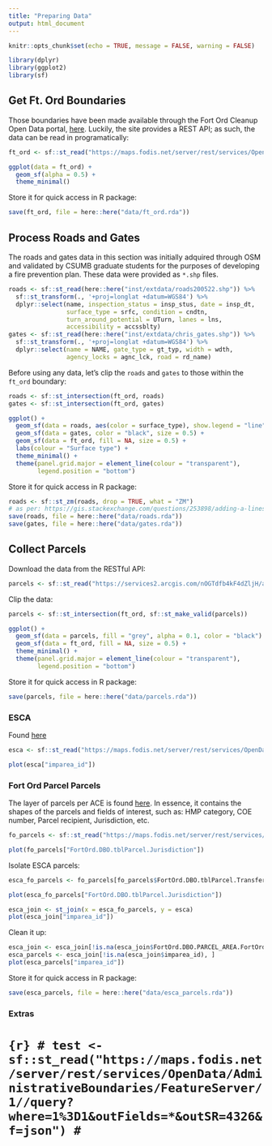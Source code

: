 ```yaml
---
title: "Preparing Data"
output: html_document
---
```


```r
knitr::opts_chunk$set(echo = TRUE, message = FALSE, warning = FALSE)
```

```r
library(dplyr)
library(ggplot2)
library(sf)
```

## Get Ft. Ord Boundaries

Those boundaries have been made available through the Fort Ord Cleanup Open Data portal, [here](https://fort-ord-cleanup-open-data-cespk.hub.arcgis.com/datasets/installation-historical-area/geoservice?geometry=-122.233%2C36.515%2C-121.354%2C36.708). Luckily, the site provides a REST API; as such, the data can be read in programatically:

```r
ft_ord <- sf::st_read("https://maps.fodis.net/server/rest/services/OpenData/AdministrativeBoundaries/FeatureServer/4/query?where=1%3D1&outFields=*&outSR=4326&f=json")

ggplot(data = ft_ord) +
  geom_sf(alpha = 0.5) + 
  theme_minimal()
```

Store it for quick access in R package:

```r
save(ft_ord, file = here::here("data/ft_ord.rda"))
```

## Process Roads and Gates

The roads and gates data in this section was initially adquired through OSM and validated by CSUMB graduate students for the purposes of developing a fire prevention plan. These data were provided as `*.shp` files.

```r
roads <- sf::st_read(here::here("inst/extdata/roads200522.shp")) %>%
  sf::st_transform(., '+proj=longlat +datum=WGS84') %>%
  dplyr::select(name, inspection_status = insp_stus, date = insp_dt,
                surface_type = srfc, condition = cndtn, 
                turn_around_potential = UTurn, lanes = lns, 
                accessibility = accssblty)
gates <- sf::st_read(here::here("inst/extdata/chris_gates.shp")) %>%
  sf::st_transform(., '+proj=longlat +datum=WGS84') %>%
  dplyr::select(name = NAME, gate_type = gt_typ, width = wdth, 
                agency_locks = agnc_lck, road = rd_name)
```

Before using any data, let's clip the `roads` and `gates` to those within the `ft_ord` boundary:

```r
roads <- sf::st_intersection(ft_ord, roads)
gates <- sf::st_intersection(ft_ord, gates)
```

```r
ggplot() +
  geom_sf(data = roads, aes(color = surface_type), show.legend = "line") +
  geom_sf(data = gates, color = "black", size = 0.5) +
  geom_sf(data = ft_ord, fill = NA, size = 0.5) +
  labs(colour = "Surface type") +
  theme_minimal() + 
  theme(panel.grid.major = element_line(colour = "transparent"),
        legend.position = "bottom")
``` 

Store it for quick access in R package:

```r
roads <- sf::st_zm(roads, drop = TRUE, what = "ZM")
# as per: https://gis.stackexchange.com/questions/253898/adding-a-linestring-by-st-read-in-shiny-leaflet
save(roads, file = here::here("data/roads.rda"))
save(gates, file = here::here("data/gates.rda"))
```


## Collect Parcels

Download the data from the RESTful API:

```r
parcels <- sf::st_read("https://services2.arcgis.com/nOGTdfb4kF4dZljH/arcgis/rest/services/Parcels_Data/FeatureServer/0/query?where=1%3D1&outFields=*&outSR=4326&f=json")
```

Clip the data:

```r
parcels <- sf::st_intersection(ft_ord, sf::st_make_valid(parcels))
```

```r
ggplot() +
  geom_sf(data = parcels, fill = "grey", alpha = 0.1, color = "black") +
  geom_sf(data = ft_ord, fill = NA, size = 0.5) +
  theme_minimal() + 
  theme(panel.grid.major = element_line(colour = "transparent"),
        legend.position = "bottom")
```

Store it for quick access in R package:

```r
save(parcels, file = here::here("data/parcels.rda"))
```


### ESCA

Found [here](https://fort-ord-cleanup-open-data-cespk.hub.arcgis.com/datasets/dudded-impact-area-esca-mra/geoservice?geometry=-121.898%2C36.608%2C-121.651%2C36.656)

```r
esca <- sf::st_read("https://maps.fodis.net/server/rest/services/OpenData/Environmental/FeatureServer/3/query?where=1%3D1&outFields=*&outSR=4326&f=json")
```

```r
plot(esca["imparea_id"])
```


### Fort Ord Parcel Parcels

The layer of parcels per ACE is found [here](https://maps.fodis.net/server/rest/services/FeatureServices/PublicParcels/MapServer/2). In essence, it contains the shapes of the parcels and fields of interest, such as: HMP category, COE number, Parcel recipient, Jurisdiction, etc.

```r
fo_parcels <- sf::st_read("https://maps.fodis.net/server/rest/services/FeatureServices/PublicParcels/MapServer/2/query?where=1%3D1&outFields=*&outSR=4326&f=json")
```

```r
plot(fo_parcels["FortOrd.DBO.tblParcel.Jurisdiction"])
```

Isolate ESCA parcels:

```r
esca_fo_parcels <- fo_parcels[fo_parcels$FortOrd.DBO.tblParcel.TransferDocName == "FOSET 5 (ESCA and Non-ESCA OUCTP)", ]
```

```r
plot(esca_fo_parcels["FortOrd.DBO.tblParcel.Jurisdiction"])
```

```r
esca_join <- st_join(x = esca_fo_parcels, y = esca)
plot(esca_join["imparea_id"])
```

Clean it up:

```r
esca_join <- esca_join[!is.na(esca_join$FortOrd.DBO.PARCEL_AREA.FortOrd_DBO_tblParcel_COENumber), ]
esca_parcels <- esca_join[!is.na(esca_join$imparea_id), ]
plot(esca_parcels["imparea_id"])
```

Store it for quick access in R package:

```r
save(esca_parcels, file = here::here("data/esca_parcels.rda"))
```



### Extras

# ```{r}
# test <- sf::st_read("https://maps.fodis.net/server/rest/services/OpenData/AdministrativeBoundaries/FeatureServer/1//query?where=1%3D1&outFields=*&outSR=4326&f=json")
# ```




